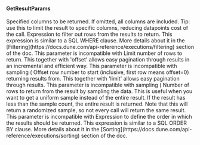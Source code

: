 #### GetResultParams


<ParamField path="columns" type="text">
Specified columns to be returned. If omitted, all columns are included.
Tip: use this to limit the result to specific columns, reducing datapoints cost of the call.
</ParamField>
<ParamField path="filters" type="text">
Expression to filter out rows from the results to return.
This expression is similar to a SQL WHERE clause.
More details about it in the [Filtering](https://docs.dune.com/api-reference/executions/filtering) section of the doc.
This parameter is incompatible with 
</ParamField>
<ParamField path="limit" type="text">
Limit number of rows to return.
This together with &#x27;offset&#x27; allows easy pagination through results in an incremental and efficient way.
This parameter is incompatible with sampling (
</ParamField>
<ParamField path="offset" type="text">
Offset row number to start (inclusive, first row means offset&#x3D;0) returning results from.
This together with &#x27;limit&#x27; allows easy pagination through results.
This parameter is incompatible with sampling (
</ParamField>
<ParamField path="query_parameters" type="">

</ParamField>
<ParamField path="sample_count" type="text">
Number of rows to return from the result by sampling the data.
This is useful when you want to get a uniform sample instead of the entire result.
If the result has less than the sample count, the entire result is returned.
Note that this will return a randomized sample, so not every call will return the same result.
This parameter is incompatible with 
</ParamField>
<ParamField path="sort_by" type="text">
Expression to define the order in which the results should be returned.
This expression is similar to a SQL ORDER BY clause.
More details about it in the [Sorting](https://docs.dune.com/api-reference/executions/sorting) section of the doc.
</ParamField>
